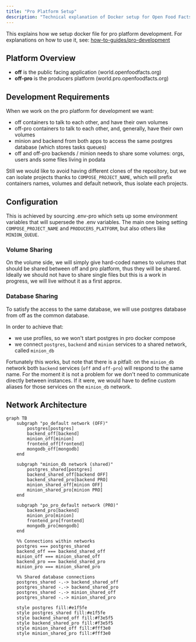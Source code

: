 ```yaml
---
title: "Pro Platform Setup"
description: "Technical explanation of Docker setup for Open Food Facts producer platform development including container isolation and shared resources."
---
```


This explains how we setup docker file for pro platform development. For explanations on how to use it, see: [how-to-guides/pro-development](/docs/Product-Opener/dev/development-guides/how-to-develop-producer-platform)

## Platform Overview

- **off** is the public facing application (world.openfoodfacts.org)
- **off-pro** is the producers platform (world.pro.openfoodfacts.org)

## Development Requirements

When we work on the pro platform for development we want:

- off containers to talk to each other, and have their own volumes
- off-pro containers to talk to each other, and, generally, have their own volumes
- minion and backend from both apps to access the same postgres database (which stores tasks queues)
- off and off-pro backends / minion needs to share some volumes: orgs, users ands some files living in podata

Still we would like to avoid having different clones of the repository, but we can isolate projects thanks to `COMPOSE_PROJECT_NAME`, which will prefix containers names, volumes and default network, thus isolate each projects.

## Configuration

This is achieved by sourcing .env-pro which sets up some environment variables that will supersede the .env variables. The main one being setting `COMPOSE_PROJECT_NAME` and `PRODUCERS_PLATFORM`, but also others like `MINION_QUEUE`.

### Volume Sharing

On the volume side, we will simply give hard-coded names to volumes that should be shared between off and pro platform, thus they will be shared. Ideally we should not have to share single files but this is a work in progress, we will live without it as a first approx.

### Database Sharing

To satisfy the access to the same database, we will use postgres database from off as the common database.

In order to achieve that:

- we use profiles, so we won't start postgres in pro docker compose
- we connect `postgres`, `backend` and `minion` services to a shared network, called `minion_db`

Fortunately this works, but note that there is a pitfall: on the `minion_db` network both `backend` services (`off` and `off-pro`) will respond to the same name. For the moment it is not a problem for we don't need to communicate directly between instances. If it were, we would have to define custom aliases for those services on the `minion_db` network.

## Network Architecture

```mermaid title="Network Architecture"
graph TB
    subgraph "po_default network (OFF)"
        postgres[postgres]
        backend_off[backend]
        minion_off[minion]
        frontend_off[frontend]
        mongodb_off[mongodb]
    end
    
    subgraph "minion_db network (shared)"
        postgres_shared[postgres]
        backend_shared_off[backend OFF]
        backend_shared_pro[backend PRO]
        minion_shared_off[minion OFF]
        minion_shared_pro[minion PRO]
    end
    
    subgraph "po_pro_default network (PRO)"
        backend_pro[backend]
        minion_pro[minion]
        frontend_pro[frontend]
        mongodb_pro[mongodb]
    end
    
    %% Connections within networks
    postgres === postgres_shared
    backend_off === backend_shared_off
    minion_off === minion_shared_off
    backend_pro === backend_shared_pro
    minion_pro === minion_shared_pro
    
    %% Shared database connections
    postgres_shared -.-> backend_shared_off
    postgres_shared -.-> backend_shared_pro
    postgres_shared -.-> minion_shared_off
    postgres_shared -.-> minion_shared_pro
    
    style postgres fill:#e1f5fe
    style postgres_shared fill:#e1f5fe
    style backend_shared_off fill:#f3e5f5
    style backend_shared_pro fill:#f3e5f5
    style minion_shared_off fill:#fff3e0
    style minion_shared_pro fill:#fff3e0
```
